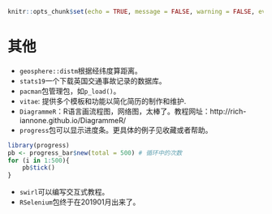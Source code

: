 ```r
knitr::opts_chunk$set(echo = TRUE, message = FALSE, warning = FALSE, eval = FALSE)
```
# 其他
- `geosphere::distm`根据经纬度算距离。
- `stats19`一个下载英国交通事故记录的数据库。
- `pacman`包管理包，如`p_load()`。
- `vitae`: 提供多个模板和功能以简化简历的制作和维护.
- `DiagrammeR`：R语言画流程图，网络图，太棒了。教程网址：http://rich-iannone.github.io/DiagrammeR/
- `progress`包可以显示进度条。更具体的例子见收藏或者帮助。
```r
library(progress)
pb <- progress_bar$new(total = 500) # 循环中的次数
for (i in 1:500){
    pb$tick()
}
```

- `swirl`可以编写交互式教程。
- `RSelenium`包终于在201901月出来了。